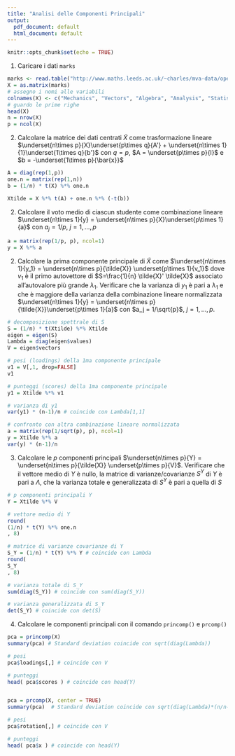 ```yaml
---
title: "Analisi delle Componenti Principali"
output:
  pdf_document: default
  html_document: default
---
```


```r
knitr::opts_chunk$set(echo = TRUE)
```


1. Caricare i dati `marks` 

```r
marks <- read.table("http://www.maths.leeds.ac.uk/~charles/mva-data/openclosedbook.dat",header = TRUE)
X = as.matrix(marks)
# assegno i nomi alle variabili
colnames(X) <- c("Mechanics", "Vectors", "Algebra", "Analysis", "Statistics")
# guardo le prime righe 
head(X)
n = nrow(X)
p = ncol(X)
```

2. Calcolare la matrice dei dati centrati $\tilde{X}$ come trasformazione lineare $\underset{n\times p}{X}\underset{p\times q}{A'} + 
\underset{n\times 1}{1}\underset{1\times q}{b'}$ con $q=p$, $A = \underset{p\times p}{I}$ e $b = -\underset{1\times p}{\bar{x}}$

```r
A = diag(rep(1,p))
one.n = matrix(rep(1,n))
b = (1/n) * t(X) %*% one.n

Xtilde = X %*% t(A) + one.n %*% (-t(b))
```

2. Calcolare il voto medio di ciascun studente come combinazione lineare $\underset{n\times 1}{y} =  \underset{n\times p}{X}\underset{p\times 1}{a}$ con $a_j = 1/p$, $j=1,\ldots,p$ 

```r
a = matrix(rep(1/p, p), ncol=1)
y = X %*% a
```

2. Calcolare la prima componente principale di $\tilde{X}$ come  $\underset{n\times 1}{y_1} = \underset{n\times p}{\tilde{X}} \underset{p\times 1}{v_1}$ dove $v_1$ è il primo autovettore di $S=\frac{1}{n} \tilde{X}' \tilde{X}$ associato all'autovalore più grande $\lambda_1$. Verificare che la varianza di $y_1$ è pari a $\lambda_1$ e che è maggiore della varianza della combinazione lineare normalizzata $\underset{n\times 1}{y} = \underset{n\times p}{\tilde{X}}\underset{p\times 1}{a}$ con $a_j = 1/\sqrt{p}$, $j=1,\ldots,p$. 

```r
# decomposizione spettrale di S
S = (1/n) * t(Xtilde) %*% Xtilde
eigen = eigen(S)
Lambda = diag(eigen$values)
V = eigen$vectors

# pesi (loadings) della 1ma componente principale 
v1 = V[,1, drop=FALSE]
v1

# punteggi (scores) della 1ma componente principale
y1 = Xtilde %*% v1

# varianza di y1
var(y1) * (n-1)/n # coincide con Lambda[1,1]

# confronto con altra combinazione lineare normalizzata
a = matrix(rep(1/sqrt(p), p), ncol=1)
y = Xtilde %*% a 
var(y) * (n-1)/n
```

3. Calcolare le $p$ componenti principali $\underset{n\times p}{Y} =  \underset{n\times p}{\tilde{X}} \underset{p\times p}{V}$. Verificare che il vettore medio di $Y$ è nullo, la matrice di varianze/covarianze $S^Y$ di $Y$ è pari a $\Lambda$, che la varianza totale e generalizzata di $S^Y$ è pari a quella di $S$

```r
# p componenti principali Y
Y = Xtilde %*% V

# vettore medio di Y
round(
(1/n) * t(Y) %*% one.n
, 8)

# matrice di varianze covarianze di Y
S_Y = (1/n) * t(Y) %*% Y # coincide con Lambda
round(
S_Y
, 8)

# varianza totale di S_Y
sum(diag(S_Y)) # coincide con sum(diag(S_Y))

# varianza generalizzata di S_Y
det(S_Y) # coincide con det(S)
```

4. Calcolare le componenti principali con il comando `princomp()`
e `prcomp()`

```r
pca = princomp(X)
summary(pca) # Standard deviation coincide con sqrt(diag(Lambda))

# pesi
pca$loadings[,] # coincide con V

# punteggi
head( pca$scores ) # coincide con head(Y)


pca = prcomp(X, center = TRUE)
summary(pca)  # Standard deviation coincide con sqrt(diag(Lambda)*(n/n-1))

# pesi
pca$rotation[,] # coincide con V

# punteggi
head( pca$x ) # coincide con head(Y)
```
